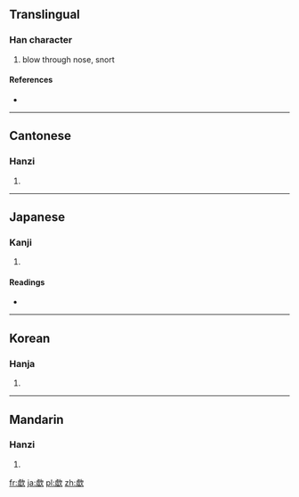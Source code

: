 ==Translingual==

===Han character===
{{Han char|rn=76|rad=欠|as=12|sn=16|four=2728<sub>2</sub>|canj=卜金弓人 (YCNO), 卜一弓人 (YMNO)}}

# blow through nose, snort

====References====
* {{Han ref|kx=0572.110|dkj=16198|dj=0960.110|hdz=32150.010|uh=6B54|ud=27476|bh=E9DF|bd=59871}}

----

==Cantonese==

===Hanzi===
{{yue-hanzi|jyut=|y=heui1}}

# {{defn|lang=yue|sort=欠12}}

----

==Japanese==

===Kanji===
{{ja-kanji|grade=|rs=欠12}}

# {{defn|lang=ja|sort=欠12}}

====Readings====
* {{ja-readings|on=[[きょ]] (kyo)|kun=[[すすりなく]] (susurinaku)}}

----

==Korean==

===Hanja===
{{ko-hanja|hangeul=허|eumhun=|rv=heo|mr=hŏ|y=he}}

# {{defn|lang=ko|sort=欠12}}

----

==Mandarin==

===Hanzi===
{{cmn-hanzi|pin=[[xū]] ([[xu1]])|wg=hsü<sup>1</sup>}}

# {{defn|lang=cmn|sort=欠12}}

[[fr:歔]]
[[ja:歔]]
[[pl:歔]]
[[zh:歔]]